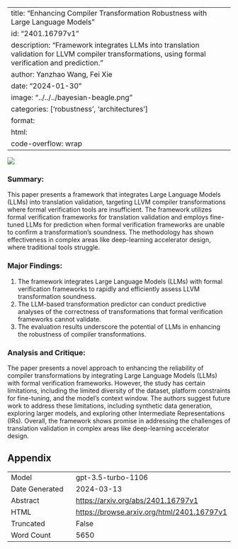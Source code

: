 
---
title: "Enhancing Compiler Transformation Robustness with Large Language Models"
id: "2401.16797v1"
description: "Framework integrates LLMs into translation validation for LLVM compiler transformations, using formal verification and prediction."
author: Yanzhao Wang, Fei Xie
date: "2024-01-30"
image: "../../../bayesian-beagle.png"
categories: ['robustness', 'architectures']
format:
  html:
    code-overflow: wrap
---

![](../../../bayesian-beagle.png)

### **Summary:**
This paper presents a framework that integrates Large Language Models (LLMs) into translation validation, targeting LLVM compiler transformations where formal verification tools are insufficient. The framework utilizes formal verification frameworks for translation validation and employs fine-tuned LLMs for prediction when formal verification frameworks are unable to confirm a transformation’s soundness. The methodology has shown effectiveness in complex areas like deep-learning accelerator design, where traditional tools struggle.

### Major Findings:
1. The framework integrates Large Language Models (LLMs) with formal verification frameworks to rapidly and efficiently assess LLVM transformation soundness.
2. The LLM-based transformation predictor can conduct predictive analyses of the correctness of transformations that formal verification frameworks cannot validate.
3. The evaluation results underscore the potential of LLMs in enhancing the robustness of compiler transformations.

### Analysis and Critique:
The paper presents a novel approach to enhancing the reliability of compiler transformations by integrating Large Language Models (LLMs) with formal verification frameworks. However, the study has certain limitations, including the limited diversity of the dataset, platform constraints for fine-tuning, and the model's context window. The authors suggest future work to address these limitations, including synthetic data generation, exploring larger models, and exploring other Intermediate Representations (IRs). Overall, the framework shows promise in addressing the challenges of translation validation in complex areas like deep-learning accelerator design.

## Appendix

|          |          |
|----------|----------|
| Model     | gpt-3.5-turbo-1106       |
| Date Generated     | 2024-03-13       |
| Abstract | [https://arxiv.org/abs/2401.16797v1](https://arxiv.org/abs/2401.16797v1)        |
| HTML     | [https://browse.arxiv.org/html/2401.16797v1](https://browse.arxiv.org/html/2401.16797v1)       |
| Truncated       | False       |
| Word Count       | 5650       |